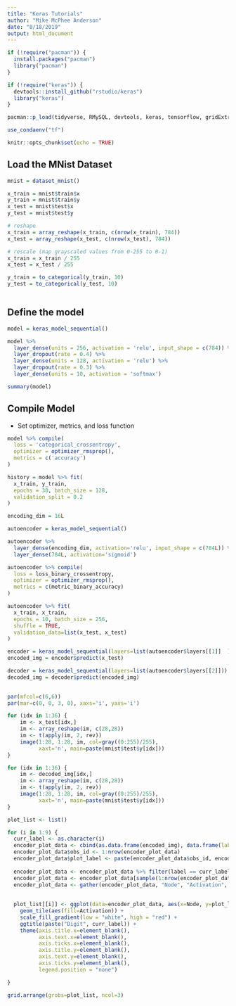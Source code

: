 ```yaml
---
title: "Keras Tutorials"
author: "Mike McPhee Anderson"
date: "8/18/2019"
output: html_document
---
```


```r

if (!require("pacman")) {
  install.packages("pacman")
  library("pacman")
}

if (!require("keras")) {
  devtools::install_github("rstudio/keras")
  library("keras")
}

pacman::p_load(tidyverse, RMySQL, devtools, keras, tensorflow, gridExtra)

use_condaenv("tf")

knitr::opts_chunk$set(echo = TRUE)
```

## Load the MNist Dataset

```r

mnist = dataset_mnist()

x_train = mnist$train$x
y_train = mnist$train$y
x_test = mnist$test$x
y_test = mnist$test$y

# reshape
x_train = array_reshape(x_train, c(nrow(x_train), 784))
x_test = array_reshape(x_test, c(nrow(x_test), 784))

# rescale (map grayscaled values from 0-255 to 0-1)
x_train = x_train / 255
x_test = x_test / 255

y_train = to_categorical(y_train, 10)
y_test = to_categorical(y_test, 10)
  

```

## Define the model

```r

model = keras_model_sequential() 

model %>% 
  layer_dense(units = 256, activation = 'relu', input_shape = c(784)) %>% 
  layer_dropout(rate = 0.4) %>% 
  layer_dense(units = 128, activation = 'relu') %>%
  layer_dropout(rate = 0.3) %>%
  layer_dense(units = 10, activation = 'softmax')

summary(model)
```

## Compile Model 

* Set optimizer, metrics, and loss function

```r

model %>% compile(
  loss = 'categorical_crossentropy',
  optimizer = optimizer_rmsprop(),
  metrics = c('accuracy')
)

```

```r

history = model %>% fit(
  x_train, y_train, 
  epochs = 30, batch_size = 128, 
  validation_split = 0.2
)

```




```r

encoding_dim = 16L

autoencoder = keras_model_sequential()

autoencoder %>% 
  layer_dense(encoding_dim, activation='relu', input_shape = c(784L)) %>%
  layer_dense(784L, activation='sigmoid') 

autoencoder %>% compile(
  loss = loss_binary_crossentropy,
  optimizer = optimizer_rmsprop(),
  metrics = c(metric_binary_accuracy)
)

autoencoder %>% fit(
  x_train, x_train, 
  epochs = 10, batch_size = 256, 
  shuffle = TRUE,
  validation_data=list(x_test, x_test)
)


```

```r

encoder = keras_model_sequential(layers=list(autoencoder$layers[[1]]  ))
encoded_img = encoder$predict(x_test)

decoder = keras_model_sequential(layers=list(autoencoder$layers[[2]]))
decoded_img = decoder$predict(encoded_img)
  

```


```r

par(mfcol=c(6,6))
par(mar=c(0, 0, 3, 0), xaxs='i', yaxs='i')

for (idx in 1:36) { 
    im <- x_test[idx,]
    im <- array_reshape(im, c(28,28))
    im <- t(apply(im, 2, rev))
    image(1:28, 1:28, im, col=gray((0:255)/255), 
          xaxt='n', main=paste(mnist$test$y[idx]))
}

for (idx in 1:36) { 
    im <- decoded_img[idx,]
    im <- array_reshape(im, c(28,28))
    im <- t(apply(im, 2, rev))
    image(1:28, 1:28, im, col=gray((0:255)/255), 
          xaxt='n', main=paste(mnist$test$y[idx]))
}

```


```r

plot_list <- list()

for (i in 1:9) {
  curr_label <- as.character(i)
  encoder_plot_data <- cbind(as.data.frame(encoded_img), data.frame(label=mnist$test$y))
  encoder_plot_data$obs_id <- 1:nrow(encoder_plot_data)
  encoder_plot_data$plot_label <- paste(encoder_plot_data$obs_id, encoder_plot_data$label)
  
  encoder_plot_data <- encoder_plot_data %>% filter(label == curr_label)
  encoder_plot_data <- encoder_plot_data[sample(1:nrow(encoder_plot_data), 30), ]
  encoder_plot_data <- gather(encoder_plot_data, "Node", "Activation", V1:V16)
  
  
  plot_list[[i]] <- ggplot(data=encoder_plot_data, aes(x=Node, y=plot_label)) +
    geom_tile(aes(fill=Activation)) + 
    scale_fill_gradient(low = "white", high = "red") + 
    ggtitle(paste("Digit", curr_label)) + 
    theme(axis.title.x=element_blank(),
          axis.text.x=element_blank(),
          axis.ticks.x=element_blank(),
          axis.title.y=element_blank(),
          axis.text.y=element_blank(),
          axis.ticks.y=element_blank(),
          legend.position = "none")  

}

grid.arrange(grobs=plot_list, ncol=3)

```





